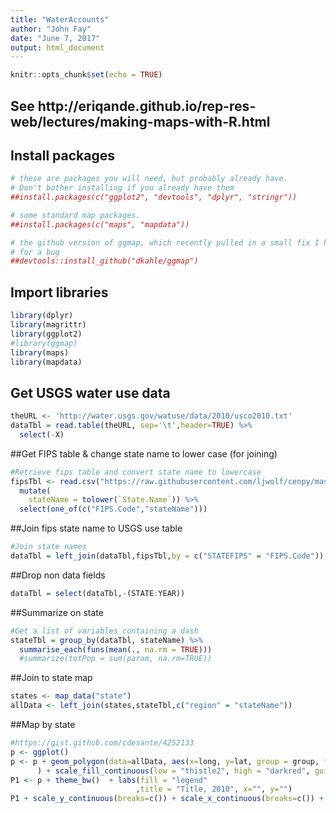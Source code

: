 ```yaml
---
title: "WaterAccounts"
author: "John Fay"
date: "June 7, 2017"
output: html_document
---
```


```r
knitr::opts_chunk$set(echo = TRUE)
```

## See http://eriqande.github.io/rep-res-web/lectures/making-maps-with-R.html

## Install packages
```r
# these are packages you will need, but probably already have.
# Don't bother installing if you already have them
##install.packages(c("ggplot2", "devtools", "dplyr", "stringr"))

# some standard map packages.
##install.packages(c("maps", "mapdata"))

# the github version of ggmap, which recently pulled in a small fix I had
# for a bug 
##devtools::install_github("dkahle/ggmap")

```


## Import libraries
```r
library(dplyr)
library(magrittr)
library(ggplot2)
#library(ggmap)
library(maps)
library(mapdata)
```

## Get USGS water use data
```r
theURL <- 'http://water.usgs.gov/watuse/data/2010/usco2010.txt'
dataTbl = read.table(theURL, sep='\t',header=TRUE) %>%
  select(-X)
```

##Get FIPS table & change state name to lower case (for joining)
```r
#Retrieve fips table and convert state name to lowercase
fipsTbl <- read.csv("https://raw.githubusercontent.com/ljwolf/cenpy/master/cenpy/stfipstable.csv") %>%
  mutate(
    stateName = tolower(`State.Name`)) %>%
  select(one_of(c("FIPS.Code","stateName")))
```

##Join fips state name to USGS use table
```r
#Join state names
dataTbl = left_join(dataTbl,fipsTbl,by = c("STATEFIPS" = "FIPS.Code"))
```

##Drop non data fields
```r
dataTbl = select(dataTbl,-(STATE:YEAR))
```


##Summarize on state
```r
#Get a list of variables containing a dash
stateTbl = group_by(dataTbl, stateName) %>%
  summarise_each(funs(mean(., na.rm = TRUE)))
  #summarize(totPop = sum(param, na.rm=TRUE))
```

##Join to state map
```r
states <- map_data("state") 
allData <- left_join(states,stateTbl,c("region" = "stateName"))
```

##Map by state
```r
#https://gist.github.com/cdesante/4252133
p <- ggplot()
p <- p + geom_polygon(data=allData, aes(x=long, y=lat, group = group, fill=allData$TO.WGWFr),colour="white"
      ) + scale_fill_continuous(low = "thistle2", high = "darkred", guide="colorbar")
P1 <- p + theme_bw()  + labs(fill = "legend" 
                            ,title = "Title, 2010", x="", y="")
P1 + scale_y_continuous(breaks=c()) + scale_x_continuous(breaks=c()) + theme(panel.border = element_blank())
```


